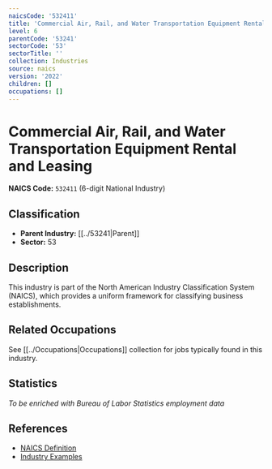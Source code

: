 ```yaml
---
naicsCode: '532411'
title: 'Commercial Air, Rail, and Water Transportation Equipment Rental and Leasing'
level: 6
parentCode: '53241'
sectorCode: '53'
sectorTitle: ''
collection: Industries
source: naics
version: '2022'
children: []
occupations: []
---
```

# Commercial Air, Rail, and Water Transportation Equipment Rental and Leasing

**NAICS Code:** `532411` (6-digit National Industry)

## Classification

- **Parent Industry:** [[../53241|Parent]]
- **Sector:** 53

## Description

This industry is part of the North American Industry Classification System (NAICS), which provides a uniform framework for classifying business establishments.

## Related Occupations

See [[../Occupations|Occupations]] collection for jobs typically found in this industry.

## Statistics

*To be enriched with Bureau of Labor Statistics employment data*

## References

- [NAICS Definition](https://www.census.gov/naics/)
- [Industry Examples](https://www.census.gov/naics/2022NAICS/)
